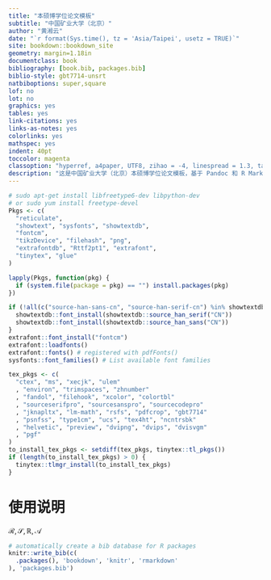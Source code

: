 ```yaml
--- 
title: "本硕博学位论文模板"
subtitle: "中国矿业大学（北京）"
author: "黄湘云"
date: "`r format(Sys.time(), tz = 'Asia/Taipei', usetz = TRUE)`"
site: bookdown::bookdown_site
geometry: margin=1.18in
documentclass: book
bibliography: [book.bib, packages.bib]
biblio-style: gbt7714-unsrt
natbiboptions: super,square
lof: no
lot: no
graphics: yes
tables: yes
link-citations: yes
links-as-notes: yes
colorlinks: yes
mathspec: yes
indent: 40pt
toccolor: magenta
classoption: "hyperref, a4paper, UTF8, zihao = -4, linespread = 1.3, table, notitlepage"
description: "这是中国矿业大学（北京）本硕博学位论文模板，基于 Pandoc 和 R Markdown 制作"
---
```


```r
# sudo apt-get install libfreetype6-dev libpython-dev
# or sudo yum install freetype-devel
Pkgs <- c(
  "reticulate",
  "showtext", "sysfonts", "showtextdb",
  "fontcm",
  "tikzDevice", "filehash", "png",
  "extrafontdb", "Rttf2pt1", "extrafont",
  "tinytex", "glue"
)

lapply(Pkgs, function(pkg) {
  if (system.file(package = pkg) == "") install.packages(pkg)
})

if (!all(c("source-han-sans-cn", "source-han-serif-cn") %in% showtextdb::font_installed())) {
  showtextdb::font_install(showtextdb::source_han_serif("CN"))
  showtextdb::font_install(showtextdb::source_han_sans("CN"))
}
extrafont::font_install("fontcm")
extrafont::loadfonts()
extrafont::fonts() # registered with pdfFonts()
sysfonts::font_families() # List available font families

tex_pkgs <- c(
  "ctex", "ms", "xecjk", "ulem"
  , "environ", "trimspaces", "zhnumber"
  , "fandol", "filehook", "xcolor", "colortbl"
  , "sourceserifpro", "sourcesanspro", "sourcecodepro"
  , "jknapltx", "lm-math", "rsfs", "pdfcrop", "gbt7714"
  , "psnfss", "type1cm", "ucs", "tex4ht", "ncntrsbk"
  , "helvetic", "preview", "dvipng", "dvips", "dvisvgm"
  , "pgf"
)
to_install_tex_pkgs <- setdiff(tex_pkgs, tinytex::tl_pkgs())
if (length(to_install_tex_pkgs) > 0) {
  tinytex::tlmgr_install(to_install_tex_pkgs)
}
```

# 使用说明 {#instructions .unnumbered}

$\mathcal{R,S},\mathbb{R},\mathscr{A}$


```r
# automatically create a bib database for R packages
knitr::write_bib(c(
  .packages(), 'bookdown', 'knitr', 'rmarkdown'
), 'packages.bib')
```

